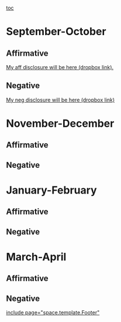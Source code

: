 [[toc]]
=September-October= 
==Affirmative== 

[[http://dl.dropbox.com/u/26345306/Apple%20Valley%20Disclosure%20Form%20%28Aff%29.docx|My aff disclosure will be here (dropbox link).]]

==Negative== 

[[http://dl.dropbox.com/u/26345306/Apple%20Valley%20Disclosure%20Form%20%28Neg%29.docx|My neg disclosure will be here (dropbox link)]]

=November-December= 
==Affirmative== 
==Negative== 

=January-February= 
==Affirmative== 
==Negative== 

=March-April= 
==Affirmative== 
==Negative== 

[[include page="space.template.Footer"]]
